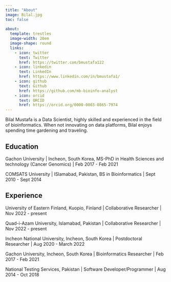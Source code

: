 ```yaml
---
title: "About"
image: Bilal.jpg
toc: false
        
about:
  template: trestles
  image-width: 20em
  image-shape: round
  links:
    - icon: twitter
      text: Twitter
      href: https://twitter.com/bmustafa122
    - icon: linkedin
      text: LinkedIn
      href: https://www.linkedin.com/in/bmustafa1/
    - icon: github
      text: Github
      href: https://github.com/mb-bioinfo-analyst
    - icon: orcid
      text: ORCID
      href: https://orcid.org/0000-0003-0865-7974 
---
```




::: {#hero-heading}
Bilal Mustafa is a Data Scientist, highly skilled and experienced in the field of bioinformatics.
When not innovating on data platforms, Bilal enjoys spending time gardening and traveling.

## Education

Gachon University \| Incheon, South Korea, MS-PhD in Health Sciences and technology (Cancer Genomics) \| Feb 2017 - Feb 2021

COMSATS University \| ISlamabad, Pakistan, BS in Bioinformatics \| Sept 2010 - Sept 2014

## Experience

University of Eastern Finland, Kuopio, Finland \| Collaborative Researcher \| Nov 2022 - present

Quad-i-Azam University, Islamabad, Pakistan \| Collaborative Researcher \| Nov 2022 - present

Incheon National University, Incheon, South Korea \| Postdoctoral Researcher \| Aug 2020 - March 2022

Gachon University, Incheon, South Korea \| Bioinformatics Researcher \| Feb 2017 - Feb 2021

National Testing Services, Pakistan \| Software Developer/Programmer \| Aug 2014 - Oct 2018
:::
